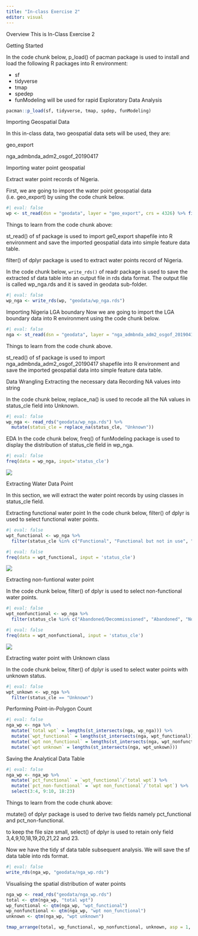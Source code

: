 ```yaml
---
title: "In-class Exercise 2"
editor: visual
---
```


Overview This is In-Class Exercise 2

Getting Started

In the code chunk below, p_load() of pacman package is used to install and load the following R packages into R environment:

-   sf
-   tidyverse
-   tmap
-   spedep
-   funModeling will be used for rapid Exploratory Data Analysis

```r
pacman::p_load(sf, tidyverse, tmap, spdep, funModeling)
```

Importing Geospatial Data

In this in-class data, two geospatial data sets will be used, they are:

geo_export

nga_admbnda_adm2_osgof_20190417

Importing water point geospatial

Extract water point records of Nigeria.

First, we are going to import the water point geospatial data (i.e. geo_export) by using the code chunk below.

```r
#| eval: false
wp <- st_read(dsn = "geodata", layer = "geo_export", crs = 4326) %>% filter(clean_coun == "Nigeria") 
```

Things to learn from the code chunk above:

st_read() of sf package is used to import ge0_export shapefile into R environment and save the imported geospatial data into simple feature data table.

filter() of dplyr package is used to extract water points record of Nigeria.

In the code chunk below, `write_rds()` of readr package is used to save the extracted sf data table into an output file in rds data format. The output file is called wp_nga.rds and it is saved in geodata sub-folder.

```r
#| eval: false
wp_nga <- write_rds(wp, "geodata/wp_nga.rds")
```

Importing Nigeria LGA boundary Now we are going to import the LGA boundary data into R environment using the code chunk below.

```r
#| eval: false
nga <- st_read(dsn = "geodata", layer = "nga_admbnda_adm2_osgof_20190417", crs=4326)
```

Things to learn from the code chunk above.

st_read() of sf package is used to import nga_admbnda_adm2_osgof_20190417 shapefile into R environment and save the imported geospatial data into simple feature data table.

Data Wrangling Extracting the necessary data Recording NA values into string

In the code chunk below, replace_na() is used to recode all the NA values in status_cle field into Unknown.

```r
#| eval: false
wp_nga <- read_rds("geodata/wp_nga.rds") %>%
  mutate(status_cle = replace_na(status_cle, "Unknown"))
```

EDA In the code chunk below, freq() of funModeling package is used to display the distribution of status_cle field in wp_nga.

```r
#| eval: false
freq(data = wp_nga, input='status_cle')
```

![](pics/status_cle.png)

Extracting Water Data Point

In this section, we will extract the water point records by using classes in status_cle field.

Extracting functional water point In the code chunk below, filter() of dplyr is used to select functional water points.

```r
#| eval: false
wpt_functional <- wp_nga %>%
  filter(status_cle %in% c("Functional", "Functional but not in use", "Functional but needs repair"))
```

```r
#| eval: false
freq(data = wpt_functional, input = 'status_cle')
```

![](pics/func.png){fig-align="center"}

Extracting non-funtional water point

In the code chunk below, filter() of dplyr is used to select non-functional water points.

```r
#| eval: false
wpt_nonfunctional <- wp_nga %>%
  filter(status_cle %in% c("Abandoned/Decommissioned", "Abandoned", "Non-Functional", "Non functional due to dry season", "Non-Functional due to dry season"))
```

```r
#| eval: false
freq(data = wpt_nonfunctional, input = 'status_cle')
```

![](pics/nonfunc.png)

Extracting water point with Unknown class

In the code chunk below, filter() of dplyr is used to select water points with unknown status.

```r
#| eval: false
wpt_unkown <- wp_nga %>%
  filter(status_cle == "Unknown")
```

Performing Point-in-Polygon Count

```r
#| eval: false
nga_wp <- nga %>%
  mutate(`total wpt` = lengths(st_intersects(nga, wp_nga))) %>%
  mutate(`wpt_functional` = lengths(st_intersects(nga, wpt_functional))) %>%
  mutate(`wpt non_functional` = lengths(st_intersects(nga, wpt_nonfunctional))) %>%
  mutate(`wpt unknown` = lengths(st_intersects(nga, wpt_unkown)))
```

Saving the Analytical Data Table

```r
#| eval: false
nga_wp <- nga_wp %>%
  mutate(`pct_functional` = `wpt_functional`/`total wpt`) %>%
  mutate(`pct_non-functional` = `wpt non_functional`/`total wpt`) %>%
  select(3:4, 9:10, 18:23)
```

Things to learn from the code chunk above:

mutate() of dplyr package is used to derive two fields namely pct_functional and pct_non-functional.

to keep the file size small, select() of dplyr is used to retain only field 3,4,9,10,18,19,20,21,22 and 23.

Now we have the tidy sf data table subsequent analysis. We will save the sf data table into rds format.

```r
#| eval: false
write_rds(nga_wp, "geodata/nga_wp.rds")
```

Visualising the spatial distribution of water points

```r
nga_wp <- read_rds("geodata/nga_wp.rds")
total <- qtm(nga_wp, "total wpt")
wp_functional <- qtm(nga_wp, "wpt_functional")
wp_nonfunctional <- qtm(nga_wp, "wpt non_functional")
unknown <- qtm(nga_wp, "wpt unknown")

tmap_arrange(total, wp_functional, wp_nonfunctional, unknown, asp = 1, ncol = 2)
```
